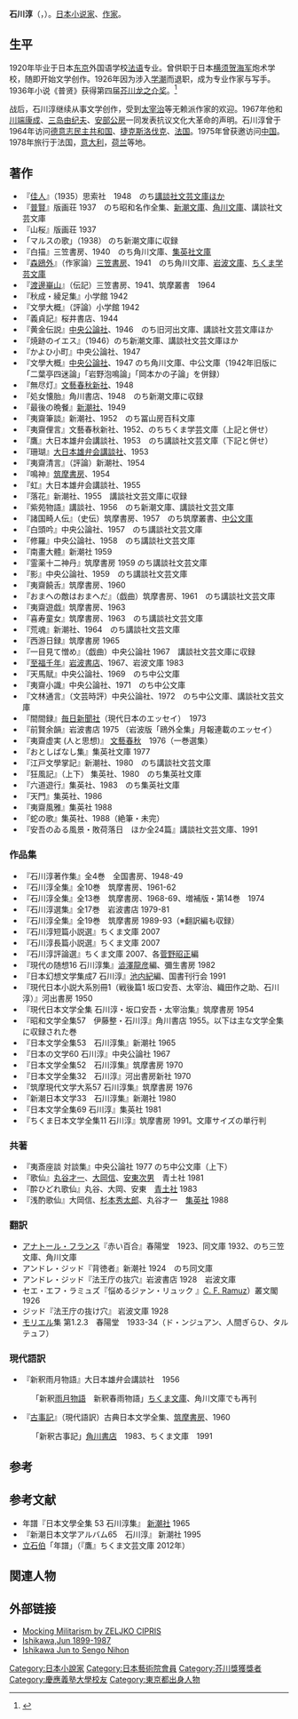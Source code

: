 {{About|昭和时代的一名小说家|[[HAL研究所|HAL研究所]]的同名作曲家|石川淳 (作曲家)}}
{{Infobox writer 
| name        = 石川淳
| image       = Jun Ishikawa 20171205.jpg
| caption     = 
| birth_date  = {{Birth date|1899|03|07|mf=yes}}
| birth_place = {{Flag|Empire of Japan}}[[东京都|东京都]][[東京市|東京市]]淺草區淺草三好町（現[[東京都|東京都]][[台東區|台東區]][[藏前|藏前]]）
| death_date  = {{Death date and age|1987|12|29|1899|03|07|mf=yes}}
| death_place = {{JPN}} [[東京|東京]]
| occupation  = 作家  小说家 翻译家
| genre       = 小说 诗歌 散文
| movement    = 
| notableworks = 
| influences  = 
| influenced  = 
| footnotes   = 
}}
'''石川淳'''（{{lang-ja|石川 淳}}，{{bd|1899年|3月7日|1987年|12月29日|Ishikawa Jun}}）。[[日本|日本]][[小说家|小说家]]、[[作家|作家]]。

==生平==
1920年毕业于日本[[东京|东京]]外国语学校[[法语|法语]]专业。曾供职于日本[[横须贺|横须贺]][[海军|海军]]炮术学校，随即开始文学创作。1926年因为涉入[[学潮|学潮]]而退职，成为专业作家与写手。1936年小说《普贤》获得第四届[[芥川龙之介奖|芥川龙之介奖]]。<ref>{{Cite web |url=http://www.bunshun.co.jp/award/akutagawa/list1.htm |title=芥川賞受賞者一覧 |accessdate=2010-01-27 |4= |archive-url=https://web.archive.org/web/20080213000347/http://www.bunshun.co.jp/award/akutagawa/list1.htm |archive-date=2008-02-13 |dead-url=yes }}</ref>

战后，石川淳继续从事文学创作，受到[[太宰治|太宰治]]等无赖派作家的欢迎。1967年他和[[川端康成|川端康成]]、[[三岛由纪夫|三岛由纪夫]]、[[安部公房|安部公房]]一同发表抗议文化大革命的声明。石川淳曾于1964年访问[[德意志民主共和国|德意志民主共和国]]、[[捷克斯洛伐克|捷克斯洛伐克]]、[[法国|法国]]。1975年曾获邀访问[[中国|中国]]。1978年旅行于法国，[[意大利|意大利]]，[[荷兰|荷兰]]等地。

== 著作 ==
{{transH}}
*『[[佳人_(小説)|佳人]]』（1935）思索社　1948　のち[[講談社文芸文庫|講談社文芸文庫]]ほか
*『[[普賢_(小説)|普賢]]』版画荘 1937　のち昭和名作全集、[[新潮文庫|新潮文庫]]、[[角川文庫|角川文庫]]、講談社文芸文庫　　  
*『山桜』版画荘 1937
*「マルスの歌」（1938） のち新潮文庫に収録
*『白描』三笠書房、1940　のち角川文庫、[[集英社文庫|集英社文庫]]　
*『[[森鴎外|森鴎外]]』（作家論）[[三笠書房|三笠書房]]、1941　のち角川文庫、[[岩波文庫|岩波文庫]]、[[ちくま学芸文庫|ちくま学芸文庫]]
*『[[渡辺崋山|渡邊崋山]]』（伝記）三笠書房、1941、筑摩叢書　1964　
*『秋成・綾足集』小学館 1942
*『文學大概』（評論）小学館 1942
*『義貞記』桜井書店、1944　
*『黄金伝説』[[中央公論社|中央公論社]]、1946　のち旧河出文庫、講談社文芸文庫ほか　
*『焼跡のイエス』（1946）のち新潮文庫、講談社文芸文庫ほか
*『かよひ小町』中央公論社、1947　
*『文學大概』[[中央公論社|中央公論社]]、1947 のち角川文庫、中公文庫（1942年旧版に「二葉亭四迷論」「岩野泡鳴論」「岡本かの子論」を併録） 
*『無尽灯』[[文藝春秋新社|文藝春秋新社]]、1948　
*『処女懐胎』角川書店、1948　のち新潮文庫に収録　
*『最後の晩餐』[[新潮社|新潮社]]、1949　
*『夷齋筆談』新潮社、1952　のち冨山房百科文庫　　
*『夷齋俚言』文藝春秋新社、1952、のちちくま学芸文庫（上記と併せ）　
*『鷹』大日本雄弁会講談社、1953　のち講談社文芸文庫（下記と併せ）　
*『珊瑚』[[大日本雄弁会講談社|大日本雄弁会講談社]]、1953　
*『夷齋清言』（評論）新潮社、1954　
*『鳴神』[[筑摩書房|筑摩書房]]、1954　
*『虹』大日本雄弁会講談社、1955　
*『落花』新潮社、1955　講談社文芸文庫に収録　
*『紫苑物語』講談社、1956　のち新潮文庫、講談社文芸文庫　
*『諸国畸人伝』（史伝）筑摩書房、1957　のち筑摩叢書、[[中公文庫|中公文庫]]　
*『白頭吟』中央公論社、1957　のち講談社文芸文庫
*『修羅』中央公論社、1958　のち講談社文芸文庫
*『南畫大體』新潮社 1959
*『霊薬十二神丹』筑摩書房 1959  のち講談社文芸文庫　
*『影』中央公論社、1959　のち講談社文芸文庫
*『夷齋饒舌』筑摩書房、1960　
*『おまへの敵はおまへだ』（戯曲）筑摩書房、1961　のち講談社文芸文庫　
*『夷齋遊戯』筑摩書房、1963　
*『喜寿童女』筑摩書房、1963　のち講談社文芸文庫
*『荒魂』新潮社、1964　のち講談社文芸文庫　
*『西游日録』筑摩書房 1965   
*『一目見て憎め』（戯曲）中央公論社 1967　講談社文芸文庫に収録　
*『[[至福千年|至福千年]]』[[岩波書店|岩波書店]]、1967、岩波文庫 1983
*『天馬賦』中央公論社、1969　のち中公文庫　
*『夷齋小識』中央公論社、1971　のち中公文庫　
*『文林通言』（文芸時評）中央公論社、1972　のち中公文庫、講談社文芸文庫
*『間間録』[[毎日新聞社|毎日新聞社]]（現代日本のエッセイ）　1973 
*『前賢余韻』岩波書店 1975 （岩波版「鴎外全集」月報連載のエッセイ）
*『夷齋虚実 (人と思想)』 [[文藝春秋|文藝春秋]]　1976（一巻選集）　
*『おとしばなし集』集英社文庫 1977
*『江戸文學掌記』新潮社、1980　のち講談社文芸文庫　
*『狂風記』（上下） 集英社、1980　のち集英社文庫
*『六道遊行』集英社、1983　のち集英社文庫　
*『天門』集英社、1986　
*『夷齋風雅』集英社 1988 
*『蛇の歌』集英社、1988（絶筆・未完）
*『安吾のゐる風景・敗荷落日　ほか全24篇』講談社文芸文庫、1991

===作品集===
*『石川淳著作集』全4巻　全国書房、1948-49
*『石川淳全集』全10巻　筑摩書房、1961-62
*『石川淳全集』全13巻　筑摩書房、1968-69、増補版・第14巻　1974　　
*『石川淳選集』全17巻　岩波書店 1979-81　
*『石川淳全集』全19巻　筑摩書房 1989-93（※翻訳編も収録）
*『石川淳短篇小説選』ちくま文庫 2007
*『石川淳長篇小説選』ちくま文庫 2007
*『石川淳評論選』ちくま文庫 2007、各[[菅野昭正|菅野昭正]]編
*『現代の随想16 石川淳集』[[澁澤龍彦|澁澤龍彦]]編、彌生書房 1982
*『日本幻想文学集成7 石川淳』[[池内紀|池内紀]]編、国書刊行会 1991
*『現代日本小説大系別冊1（戦後篇1 坂口安吾、太宰治、織田作之助、石川淳）』河出書房 1950
*『現代日本文学全集 石川淳・坂口安吾・太宰治集』筑摩書房 1954
*『昭和文学全集57　伊藤整・石川淳』角川書店 1955。以下は主な文学全集に収録された巻
*『日本文学全集53　石川淳集』新潮社 1965
*『日本の文学60 石川淳』中央公論社 1967
*『日本文学全集52　石川淳集』筑摩書房 1970
*『日本文学全集32　石川淳』河出書房新社 1970
*『筑摩現代文学大系57 石川淳集』筑摩書房 1976
*『新潮日本文学33　石川淳集』新潮社 1980
*『日本文学全集69 石川淳』集英社 1981
*『ちくま日本文学全集11 石川淳』筑摩書房 1991。文庫サイズの単行判

===共著===
*『夷斎座談 対談集』中央公論社 1977 のち中公文庫（上下）　
*『歌仙』[[丸谷才一|丸谷才一]]、[[大岡信|大岡信]]、[[安東次男|安東次男]]　青土社 1981
*『酔ひどれ歌仙』丸谷、大岡、安東　[[青土社|青土社]] 1983　
*『浅酌歌仙』大岡信、[[杉本秀太郎|杉本秀太郎]]、丸谷才一　[[集英社|集英社]] 1988

===翻訳===
*[[アナトール・フランス|アナトール・フランス]]『赤い百合』春陽堂　1923、同文庫 1932、のち三笠文庫、角川文庫
*アンドレ・ジッド『背徳者』新潮社 1924　のち同文庫
*アンドレ・ジッド『法王庁の抜穴』岩波書店 1928　岩波文庫
*セエ・エフ・ラミュズ『悩めるジァン・リュック 』[[w:Charles_Ferdinand_Ramuz|C. F. Ramuz]]）叢文閣 1926
*ジッド『法王庁の抜け穴』{{link-fr|Les Caves du Vatican|Les Caves du Vatican}} 岩波文庫 1928
*[[モリエール|モリエル]]集 第1.2.3　春陽堂　1933-34（ド・ンジュアン、人間ぎらひ、タルテュフ）

===現代語訳===
*『新釈雨月物語』大日本雄弁会講談社　1956
: 「新釈[[雨月物語|雨月物語]]　新釈春雨物語」[[ちくま文庫|ちくま文庫]]、角川文庫でも再刊
*『[[古事記|古事記]]』（現代語訳）古典日本文学全集、[[筑摩書房|筑摩書房]]、1960　
:「新釈古事記」[[角川書店|角川書店]]　1983、ちくま文庫　1991　　
{{transF}}
== 参考 ==
{{reflist}}

== 参考文献 ==
* 年譜『日本文學全集 53 石川淳集』 [[新潮社|新潮社]] 1965
* 『新潮日本文学アルバム65　石川淳』 新潮社 1995
*[[立石伯|立石伯]]「年譜」（『鷹』ちくま文芸文庫 2012年）
== 関連人物 ==
{{columns-list|2|
* [[坂口安吾|坂口安吾]]
* [[河上徹太郎|河上徹太郎]]
* [[吉田健一_(英文学者)|吉田健一]]
* [[中村真一郎|中村真一郎]]
* [[福永武彦|福永武彦]]
* [[加藤周一|加藤周一]]
* [[安部公房|安部公房]]
* [[丸谷才一|丸谷才一]]
* [[篠田一士|篠田一士]]
* [[辻邦生|辻邦生]]
* [[安東次男|安東次男]]
* [[萩原延壽|萩原延壽]]
* [[武満徹|武満徹]]
* [[杉本秀太郎|杉本秀太郎]]
* [[大岡信|大岡信]]
* [[野口武彦|野口武彦]]
}}
==外部链接==
*[http://www.counterpunch.org/cipris04122003.html Mocking Militarism by ZELJKO CIPRIS] {{Wayback|url=http://www.counterpunch.org/cipris04122003.html |date=20050406091111 }}
*[http://www.worldcat.org/identities/lccn-n80-116807 Ishikawa,Jun 1899-1987] {{Wayback|url=http://www.worldcat.org/identities/lccn-n80-116807 |date=20170819060519 }}
*[http://searchworks.stanford.edu/view/8708732 Ishikawa Jun to Sengo Nihon] {{Wayback|url=http://searchworks.stanford.edu/view/8708732 |date=20160310223111 }}

{{Authority control}}
{{DEFAULTSORT:Ishikawa Jun}}
[[Category:日本小說家|Category:日本小說家]]
[[Category:日本藝術院會員|Category:日本藝術院會員]]
[[Category:芥川獎獲獎者|Category:芥川獎獲獎者]]
[[Category:慶應義塾大學校友|Category:慶應義塾大學校友]]
[[Category:東京都出身人物|Category:東京都出身人物]]